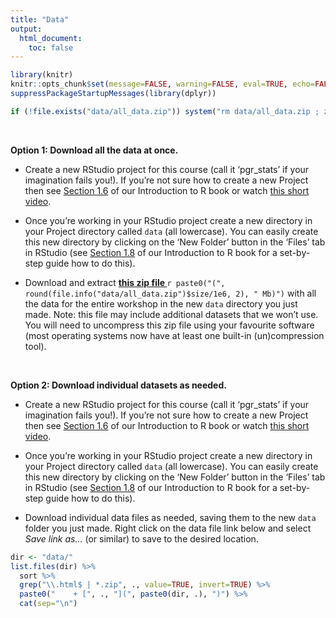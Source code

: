 ```yaml
---
title: "Data"
output: 
  html_document:
    toc: false
---
```


```r
library(knitr)
knitr::opts_chunk$set(message=FALSE, warning=FALSE, eval=TRUE, echo=FALSE)
suppressPackageStartupMessages(library(dplyr))
```

```r
if (!file.exists("data/all_data.zip")) system("rm data/all_data.zip ; zip -r data/all_data.zip data -x '*.html' -x '*.DS_Store'")
```

\  

**Option 1: Download all the data at once.** 

- Create a new RStudio project for this course (call it 'pgr_stats' if your imagination fails you!). If you're not sure how to create a new Project then see [Section 1.6](https://intro2r.com/rsprojs.html) of our Introduction to R book or watch [this short video](https://alexd106.github.io/QUADstatR/howto.html#rstudio_proj-vid).

- Once you're working in your RStudio project create a new directory in your Project directory called `data` (all lowercase). You can easily create this new directory by clicking on the 'New Folder' button in the 'Files' tab in RStudio (see [Section 1.8](https://intro2r.com/dir-struct.html) of our Introduction to R book for a set-by-step guide how to do this). 

- Download and extract **[this zip file <i class="fa fa-file-archive-o" aria-hidden="true"></i>](data/all_data.zip)** `r paste0("(", round(file.info("data/all_data.zip")$size/1e6, 2), " Mb)")` with all the data for the entire workshop in the new `data` directory you just made. Note: this file may include additional datasets that we won't use. You will need to uncompress this zip file using your favourite software (most operating systems now have at least one built-in (un)compression tool). 

\  

**Option 2: Download individual datasets as needed.** 

- Create a new RStudio project for this course (call it 'pgr_stats' if your imagination fails you!). If you're not sure how to create a new Project then see [Section 1.6](https://intro2r.com/rsprojs.html) of our Introduction to R book or watch [this short video](https://alexd106.github.io/QUADstatR/howto.html#rstudio_proj-vid).

- Once you're working in your RStudio project create a new directory in your Project directory called `data` (all lowercase). You can easily create this new directory by clicking on the 'New Folder' button in the 'Files' tab in RStudio (see [Section 1.8](https://intro2r.com/dir-struct.html) of our Introduction to R book for a set-by-step guide how to do this).  

- Download individual data files as needed, saving them to the new `data` folder you just made. Right click on the data file link below and select _Save link as..._ (or similar) to save to the desired location.
  
  
```r
dir <- "data/"
list.files(dir) %>%
  sort %>% 
  grep("\\.html$ | *.zip", ., value=TRUE, invert=TRUE) %>% 
  paste0("    + [", ., "](", paste0(dir, .), ")") %>% 
  cat(sep="\n")
```


